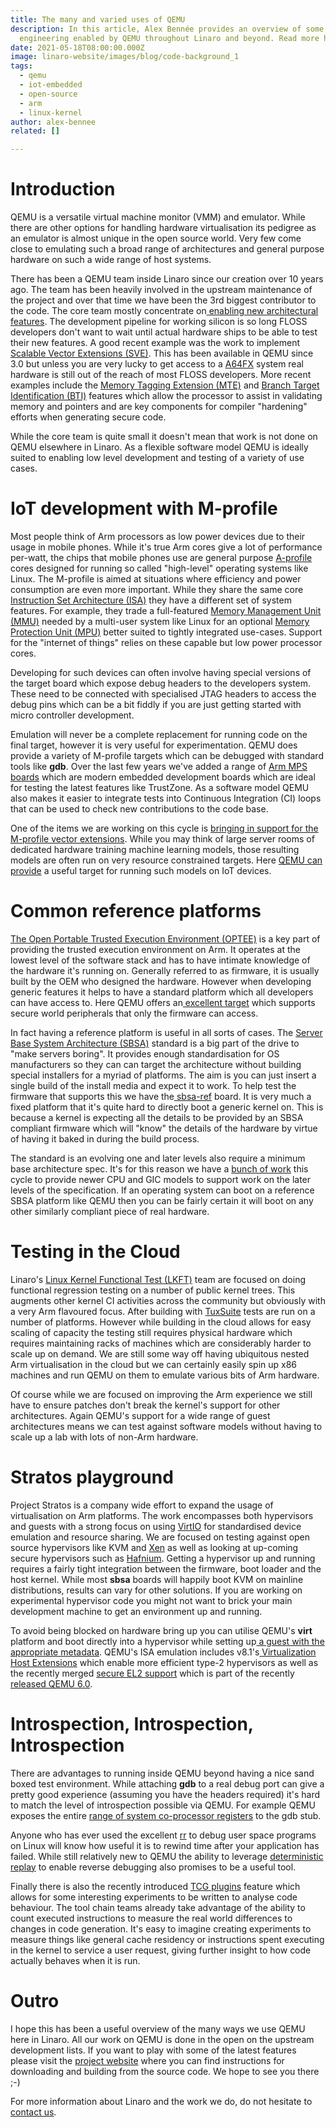 ```yaml
---
title: The many and varied uses of QEMU
description: In this article, Alex Bennée provides an overview of some of the
  engineering enabled by QEMU throughout Linaro and beyond. Read more here!
date: 2021-05-18T08:00:00.000Z
image: linaro-website/images/blog/code-background_1
tags:
  - qemu
  - iot-embedded
  - open-source
  - arm
  - linux-kernel
author: alex-bennee
related: []

---
```


# Introduction

QEMU is a versatile virtual machine monitor (VMM) and emulator. While there are other options for handling hardware virtualisation its pedigree as an emulator is almost unique in the open source world. Very few come close to emulating such a broad range of architectures and general purpose hardware on such a wide range of host systems.

There has been a QEMU team inside Linaro since our creation over 10 years ago. The team has been heavily involved in the upstream maintenance of the project and over that time we have been the 3rd biggest contributor to the code. The core team mostly concentrate on[ enabling new architectural features](https://projects.linaro.org/browse/QEMU-241). The development pipeline for working silicon is so long FLOSS developers don't want to wait until actual hardware ships to be able to test their new features. A good recent example was the work to implement [Scalable Vector Extensions (SVE)](https://www.linaro.org/blog/sve-in-qemu-linux-user/). This has been available in QEMU since 3.0 but unless you are very lucky to get access to a [A64FX](https://www.fujitsu.com/global/products/computing/servers/supercomputer/a64fx/) system real hardware is still out of the reach of most FLOSS developers. More recent examples include the [Memory Tagging Extension (MTE)](https://wiki.qemu.org/ChangeLog/5.1#Arm) and [Branch Target Identification (BTI)](https://wiki.qemu.org/ChangeLog/5.2#Arm) features which allow the processor to assist in validating memory and pointers and are key components for compiler "hardening" efforts when generating secure code.

While the core team is quite small it doesn't mean that work is not done on QEMU elsewhere in Linaro. As a flexible software model QEMU is ideally suited to enabling low level development and testing of a variety of use cases.

# IoT development with M-profile

Most people think of Arm processors as low power devices due to their usage in mobile phones. While it's true Arm cores give a lot of performance per-watt, the chips that mobile phones use are general purpose [A-profile](https://developer.arm.com/architectures/cpu-architecture) cores designed for running so called "high-level" operating systems like Linux. The M-profile is aimed at situations
where efficiency and power consumption are even more important. While they share the same core [Instruction Set Architecture (ISA)](https://developer.arm.com/architectures/instruction-sets/base-isas) they have a different set of system features. For example, they trade a full-featured [Memory Management Unit (MMU)](https://en.wikipedia.org/wiki/Memory_management_unit) needed by a multi-user system like Linux for an optional [Memory Protection Unit (MPU)](https://developer.arm.com/documentation/ddi0337/h/memory-protection-unit/about-the-mpu) better suited to tightly integrated use-cases. Support for the "internet of things" relies on these capable but low power processor cores.

Developing for such devices can often involve having special versions of the target board which expose debug headers to the developers system. These need to be connected with specialised JTAG headers to access the debug pins which can be a bit fiddly if you are just getting started with micro controller development.

Emulation will never be a complete replacement for running code on the final target, however it is very useful for experimentation. QEMU does provide a variety of M-profile targets which can be debugged with standard tools like **gdb**. Over the last few years we've added a range of [Arm MPS boards](https://qemu.readthedocs.io/en/latest/system/arm/mps2.html) which are modern embedded development boards which are ideal for testing the latest features like TrustZone. As a software model QEMU also makes it easier to integrate tests into Continuous Integration (CI) loops that can be used to check new contributions to the code base.

One of the items we are working on this cycle is [bringing in support for the M-profile vector extensions](https://projects.linaro.org/browse/QEMU-406). While you may think of large server rooms of dedicated hardware training machine learning models,  those resulting models are often run on very resource constrained targets. Here [QEMU can provide](https://projects.linaro.org/browse/AI-57) a useful target for running such models on IoT devices.

# Common reference platforms

[The Open Portable Trusted Execution Environment (OPTEE)](https://www.op-tee.org/) is a key part of providing the trusted execution environment on Arm. It operates at the lowest level of the software stack and has to have intimate knowledge of the hardware it's running on. Generally referred to as firmware, it is usually built by the OEM who designed the hardware. However when developing generic features it helps to have a standard platform which all developers can have access to. Here QEMU offers an[ excellent target](https://optee.readthedocs.io/en/latest/building/devices/qemu.html) which supports secure world peripherals that only the
firmware can access.

In fact having a reference platform is useful in all sorts of cases. The [Server Base System Architecture (SBSA)](https://developer.arm.com/documentation/den0029/latest) standard is a big part of the drive to "make servers boring". It provides enough standardisation for OS manufacturers so they can can target the architecture without building special installers for a myriad of platforms. The aim is you can just insert a single build of the install media and expect it to work. To help test the firmware that supports this we have the[ sbsa-ref](https://qemu.readthedocs.io/en/latest/system/arm/sbsa.html) board. It is very much a fixed platform that it's quite hard to directly boot a generic kernel on. This is because a kernel is expecting all the details to be provided by an SBSA compliant firmware which will "know" the details of the hardware by virtue of having it baked in during the build process.

The standard is an evolving one and later levels also require a minimum base architecture spec. It's for this reason we have a [bunch of work](https://projects.linaro.org/browse/QEMU-418) this cycle to provide newer CPU and GIC models to support work on the later levels of the specification. If an operating system can boot on a reference SBSA platform like QEMU then you can be fairly
certain it will boot on any other similarly compliant piece of real hardware.

# Testing in the Cloud

Linaro's [Linux Kernel Functional Test (LKFT)](https://lkft.linaro.org/about/) team are focused on doing functional regression testing on a number of public kernel trees. This augments other kernel CI activities across the community but obviously with a very Arm flavoured focus. After building with [TuxSuite](https://tuxsuite.com/) tests are run on a number of platforms. However while building in the cloud allows for easy scaling of capacity the testing still requires physical hardware which requires maintaining racks of machines which are considerably harder to scale up on demand. We are still some way off having ubiquitous nested Arm virtualisation in the cloud but we can certainly easily spin up x86 machines and run QEMU on them to emulate various bits of Arm hardware.

Of course while we are focused on improving the Arm experience we still have to ensure patches don't break the kernel's support for other architectures. Again QEMU's support for a wide range of guest architectures means we can test against software models without having to scale up a lab with lots of non-Arm hardware.

# Stratos playground

Project Stratos is a company wide effort to expand the usage of virtualisation on Arm platforms. The work encompasses both hypervisors and guests with a strong focus on using [VirtIO](https://www.linaro.org/blog/virtio-work/) for standardised device emulation and resource sharing. We are focused on testing against open source hypervisors like KVM and [Xen](https://xenproject.org/) as well as looking at up-coming secure hypervisors such as [Hafnium](https://review.trustedfirmware.org/plugins/gitiles/hafnium/hafnium/+/HEAD/docs/Architecture.md). Getting a hypervisor up and running requires a fairly tight integration between the firmware, boot loader and the host kernel. While most **sbsa** boards will happily boot
KVM on mainline distributions, results can vary for other solutions. If you are working on experimental hypervisor code you might not want to brick your main development machine to get an environment up and running.

To avoid being blocked on hardware bring up you can utilise QEMU's **virt** platform and boot directly into a hypervisor while setting up[ a guest with the appropriate metadata](https://qemu.readthedocs.io/en/latest/system/guest-loader.html). QEMU's ISA emulation includes v8.1's[ Virtualization Host Extensions](https://lwn.net/Articles/650524/) which enable more efficient type-2 hypervisors as well as the recently merged [secure EL2 support](https://gitlab.com/qemu-project/qemu/-/commit/48202c712412c803ddb56365c7bca322aa4e7506) which is part of the recently [released QEMU 6.0](https://www.qemu.org/2021/04/30/qemu-6-0-0/).

# Introspection, Introspection, Introspection

There are advantages to running inside QEMU beyond having a nice sand boxed test environment. While attaching **gdb** to a real debug port can give a pretty good experience (assuming you have the headers required) it's hard to match the level of introspection possible via QEMU. For example QEMU exposes the entire [range of system co-processor registers](https://developer.arm.com/documentation/ddi0595/2021-03?lang=en) to the gdb stub.

Anyone who has ever used the excellent [rr](https://rr-project.org/) to debug user space programs on Linux will know how useful it is to rewind time after your application has failed. While still relatively new to QEMU the ability to leverage [deterministic replay](https://wiki.qemu.org/Features/record-replay) to enable reverse debugging also promises to be a useful tool.

Finally there is also the recently introduced [TCG plugins](https://qemu.readthedocs.io/en/latest/devel/tcg-plugins.html) feature which allows for some interesting experiments to be written to analyse code behaviour. The tool chain teams already take advantage of the ability to count executed instructions to measure the real world differences to changes in code generation. It's easy to imagine creating experiments to measure things like general cache residency or instructions spent executing in the kernel to service a user request, giving further insight to how code actually behaves when it is run.

# Outro

I hope this has been a useful overview of the many ways we use QEMU here in Linaro. All our work on QEMU is done in the open on the upstream development lists. If you want to play with some of the latest features please visit the [project website](https://www.qemu.org/) where you can find instructions for downloading and building from the source code. We hope to see you there ;-)

For more information about Linaro and the work we do, do not hesitate to [contact us](https://www.linaro.org/contact/).
